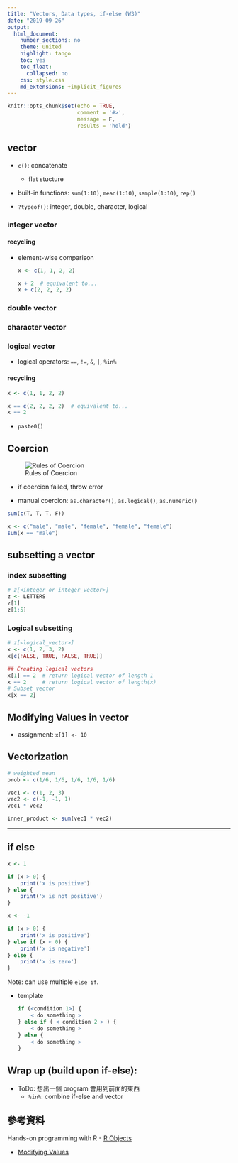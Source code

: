 ```yaml
---
title: "Vectors, Data types, if-else (W3)"
date: "2019-09-26"
output:
  html_document:
    number_sections: no
    theme: united
    highlight: tango
    toc: yes
    toc_float:
      collapsed: no
    css: style.css
    md_extensions: +implicit_figures
---
```


```r
knitr::opts_chunk$set(echo = TRUE,
                      comment = '#>',
                      message = F,
                      results = 'hold')
```


## vector

- `c()`: concatenate
  - flat stucture

- built-in functions: `sum(1:10)`, `mean(1:10)`, `sample(1:10)`, `rep()`

- `?typeof()`: integer, double, character, logical

### integer vector

#### recycling

- element-wise comparison

    ```r
    x <- c(1, 1, 2, 2)
    
    x + 2  # equivalent to...
    x + c(2, 2, 2, 2)
    ```

### double vector

### character vector

### logical vector

- logical operators: `==`, `!=`, `&`, `|`, `%in%`

#### recycling

```r
x <- c(1, 1, 2, 2)

x == c(2, 2, 2, 2)  # equivalent to...
x == 2
```

- `paste0()`

## Coercion

![Rules of Coercion](https://rstudio-education.github.io/hopr/images/hopr_0301.png){.half}

- if coercion failed, throw error

- manual coercion: `as.character()`, `as.logical()`, `as.numeric()`

```r
sum(c(T, T, T, F))

x <- c("male", "male", "female", "female", "female")
sum(x == "male")
```

## subsetting a vector

### index subsetting

```r
# z[<integer or integer_vector>]
z <- LETTERS
z[1]
z[1:5]
```

### Logical subsetting

```r
# z[<logical_vector>]
x <- c(1, 2, 3, 2)
x[c(FALSE, TRUE, FALSE, TRUE)]

## Creating logical vectors
x[1] == 2  # return logical vector of length 1
x == 2     # return logical vector of length(x)
# Subset vector
x[x == 2]
```


## Modifying Values in vector

- assignment: `x[1] <- 10`


## Vectorization

```r
# weighted mean
prob <- c(1/6, 1/6, 1/6, 1/6, 1/6)
```


```r
vec1 <- c(1, 2, 3)
vec2 <- c(-1, -1, 1)
vec1 * vec2

inner_product <- sum(vec1 * vec2)
```

-----------
<!-- 
Conceptually new topic:
Add if-else concept and then wrap up
-->

## if else 

```r
x <- 1

if (x > 0) {
    print('x is positive')
} else {
    print('x is not positive')
}
```
      
```r
x <- -1

if (x > 0) {
    print('x is positive')
} else if (x < 0) {
    print('x is negative')
} else {
    print('x is zero')
}
```  
Note: can use multiple `else if`.
      
- template

    ```r
    if (<condition 1>) {
        < do something >
    } else if ( < condition 2 > ) {
        < do something >
    } else {
        < do something >
    }
    ```

## Wrap up (build upon if-else):

- ToDo: 想出一個 program 會用到前面的東西
  - `%in%`: combine if-else and vector


## 參考資料

Hands-on programming with R
- [R Objects](https://rstudio-education.github.io/hopr/r-objects.html)

- [Modifying Values](https://rstudio-education.github.io/hopr/modify.html)
